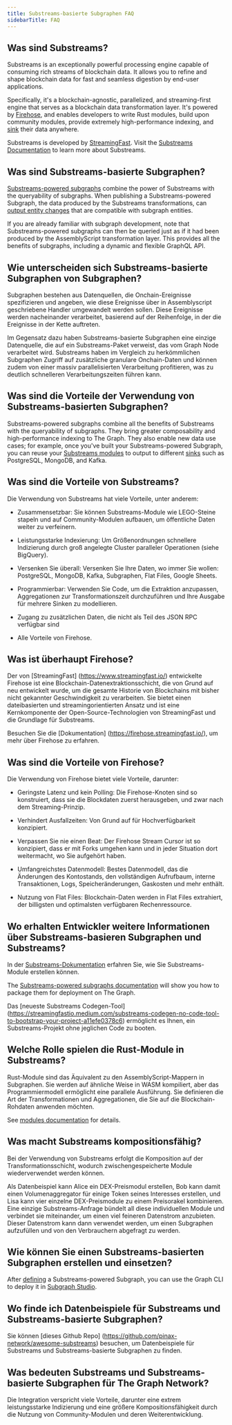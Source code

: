 ```yaml
---
title: Substreams-basierte Subgraphen FAQ
sidebarTitle: FAQ
---
```


## Was sind Substreams?

Substreams is an exceptionally powerful processing engine capable of consuming rich streams of blockchain data. It allows you to refine and shape blockchain data for fast and seamless digestion by end-user applications.

Specifically, it's a blockchain-agnostic, parallelized, and streaming-first engine that serves as a blockchain data transformation layer. It's powered by [Firehose](https://firehose.streamingfast.io/), and enables developers to write Rust modules, build upon community modules, provide extremely high-performance indexing, and [sink](/substreams/developing/sinks/sinks/) their data anywhere.

Substreams is developed by [StreamingFast](https://www.streamingfast.io/). Visit the [Substreams Documentation](/substreams/introduction/) to learn more about Substreams.

## Was sind Substreams-basierte Subgraphen?

[Substreams-powered subgraphs](/sps/introduction/) combine the power of Substreams with the queryability of subgraphs. When publishing a Substreams-powered Subgraph, the data produced by the Substreams transformations, can [output entity changes](https://github.com/streamingfast/substreams-sink-entity-changes/blob/develop/substreams-entity-change/src/tables.rs) that are compatible with subgraph entities.

If you are already familiar with subgraph development, note that Substreams-powered subgraphs can then be queried just as if it had been produced by the AssemblyScript transformation layer. This provides all the benefits of subgraphs, including a dynamic and flexible GraphQL API.

## Wie unterscheiden sich Substreams-basierte Subgraphen von Subgraphen?

Subgraphen bestehen aus Datenquellen, die Onchain-Ereignisse spezifizieren und angeben, wie diese Ereignisse über in Assemblyscript geschriebene Handler umgewandelt werden sollen. Diese Ereignisse werden nacheinander verarbeitet, basierend auf der Reihenfolge, in der die Ereignisse in der Kette auftreten.

Im Gegensatz dazu haben Substreams-basierte Subgraphen eine einzige Datenquelle, die auf ein Substreams-Paket verweist, das vom Graph Node verarbeitet wird. Substreams haben im Vergleich zu herkömmlichen Subgraphen Zugriff auf zusätzliche granulare Onchain-Daten und können zudem von einer massiv parallelisierten Verarbeitung profitieren, was zu deutlich schnelleren Verarbeitungszeiten führen kann.

## Was sind die Vorteile der Verwendung von Substreams-basierten Subgraphen?

Substreams-powered subgraphs combine all the benefits of Substreams with the queryability of subgraphs. They bring greater composability and high-performance indexing to The Graph. They also enable new data use cases; for example, once you've built your Substreams-powered Subgraph, you can reuse your [Substreams modules](https://docs.substreams.dev/reference-material/substreams-components/modules#modules) to output to different [sinks](https://substreams.streamingfast.io/reference-and-specs/manifests#sink) such as PostgreSQL, MongoDB, and Kafka.

## Was sind die Vorteile von Substreams?

Die Verwendung von Substreams hat viele Vorteile, unter anderem:

- Zusammensetzbar: Sie können Substreams-Module wie LEGO-Steine stapeln und auf Community-Modulen aufbauen, um öffentliche Daten weiter zu verfeinern.

- Leistungsstarke Indexierung: Um Größenordnungen schnellere Indizierung durch groß angelegte Cluster paralleler Operationen (siehe BigQuery).

- Versenken Sie überall: Versenken Sie Ihre Daten, wo immer Sie wollen: PostgreSQL, MongoDB, Kafka, Subgraphen, Flat Files, Google Sheets.

- Programmierbar: Verwenden Sie Code, um die Extraktion anzupassen, Aggregationen zur Transformationszeit durchzuführen und Ihre Ausgabe für mehrere Sinken zu modellieren.

- Zugang zu zusätzlichen Daten, die nicht als Teil des JSON RPC verfügbar sind

- Alle Vorteile von Firehose.

## Was ist überhaupt Firehose?

Der von [StreamingFast] (https://www.streamingfast.io/) entwickelte Firehose ist eine Blockchain-Datenextraktionsschicht, die von Grund auf neu entwickelt wurde, um die gesamte Historie von Blockchains mit bisher nicht gekannter Geschwindigkeit zu verarbeiten. Sie bietet einen dateibasierten und streamingorientierten Ansatz und ist eine Kernkomponente der Open-Source-Technologien von StreamingFast und die Grundlage für Substreams.

Besuchen Sie die [Dokumentation] (https://firehose.streamingfast.io/), um mehr über Firehose zu erfahren.

## Was sind die Vorteile von Firehose?

Die Verwendung von Firehose bietet viele Vorteile, darunter:

- Geringste Latenz und kein Polling: Die Firehose-Knoten sind so konstruiert, dass sie die Blockdaten zuerst herausgeben, und zwar nach dem Streaming-Prinzip.

- Verhindert Ausfallzeiten: Von Grund auf für Hochverfügbarkeit konzipiert.

- Verpassen Sie nie einen Beat: Der Firehose Stream Cursor ist so konzipiert, dass er mit Forks umgehen kann und in jeder Situation dort weitermacht, wo Sie aufgehört haben.

- Umfangreichstes Datenmodell: Bestes Datenmodell, das die Änderungen des Kontostands, den vollständigen Aufrufbaum, interne Transaktionen, Logs, Speicheränderungen, Gaskosten und mehr enthält.

- Nutzung von Flat Files: Blockchain-Daten werden in Flat Files extrahiert, der billigsten und optimalsten verfügbaren Rechenressource.

## Wo erhalten Entwickler weitere Informationen über Substreams-basieren Subgraphen und Substreams?

In der [Substreams-Dokumentation](/substreams/introduction/) erfahren Sie, wie Sie Substreams-Module erstellen können.

The [Substreams-powered subgraphs documentation](/sps/introduction/) will show you how to package them for deployment on The Graph.

Das [neueste Substreams Codegen-Tool] (https://streamingfastio.medium.com/substreams-codegen-no-code-tool-to-bootstrap-your-project-a11efe0378c6) ermöglicht es Ihnen, ein Substreams-Projekt ohne jeglichen Code zu booten.

## Welche Rolle spielen die Rust-Module in Substreams?

Rust-Module sind das Äquivalent zu den AssemblyScript-Mappern in Subgraphen. Sie werden auf ähnliche Weise in WASM kompiliert, aber das Programmiermodell ermöglicht eine parallele Ausführung. Sie definieren die Art der Transformationen und Aggregationen, die Sie auf die Blockchain-Rohdaten anwenden möchten.

See [modules documentation](https://docs.substreams.dev/reference-material/substreams-components/modules#modules) for details.

## Was macht Substreams kompositionsfähig?

Bei der Verwendung von Substreams erfolgt die Komposition auf der Transformationsschicht, wodurch zwischengespeicherte Module wiederverwendet werden können.

Als Datenbeispiel kann Alice ein DEX-Preismodul erstellen, Bob kann damit einen Volumenaggregator für einige Token seines Interesses erstellen, und Lisa kann vier einzelne DEX-Preismodule zu einem Preisorakel kombinieren. Eine einzige Substreams-Anfrage bündelt all diese individuellen Module und verbindet sie miteinander, um einen viel feineren Datenstrom anzubieten. Dieser Datenstrom kann dann verwendet werden, um einen Subgraphen aufzufüllen und von den Verbrauchern abgefragt zu werden.

## Wie können Sie einen Substreams-basierten Subgraphen erstellen und einsetzen?

After [defining](/sps/introduction/) a Substreams-powered Subgraph, you can use the Graph CLI to deploy it in [Subgraph Studio](https://thegraph.com/studio/).

## Wo finde ich Datenbeispiele für Substreams und Substreams-basierte Subgraphen?

Sie können [dieses Github Repo] (https://github.com/pinax-network/awesome-substreams) besuchen, um Datenbeispiele für Substreams und Substreams-basierte Subgraphen zu finden.

## Was bedeuten Substreams und Substreams-basierte Subgraphen für The Graph Network?

Die Integration verspricht viele Vorteile, darunter eine extrem leistungsstarke Indizierung und eine größere Kompositionsfähigkeit durch die Nutzung von Community-Modulen und deren Weiterentwicklung.
